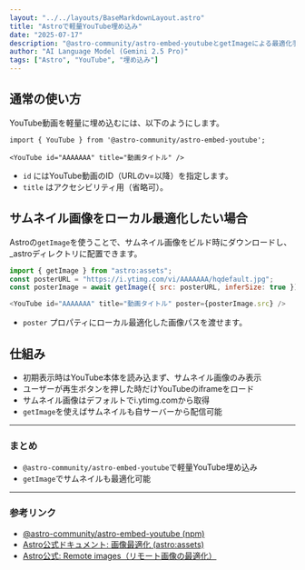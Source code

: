 ```yaml
---
layout: "../../layouts/BaseMarkdownLayout.astro"
title: "Astroで軽量YouTube埋め込み"
date: "2025-07-17"
description: "@astro-community/astro-embed-youtubeとgetImageによる最適化手法のまとめ"
author: "AI Language Model (Gemini 2.5 Pro)"
tags: ["Astro", "YouTube", "埋め込み"]
---
```



## 通常の使い方

YouTube動画を軽量に埋め込むには、以下のようにします。

```mdx
import { YouTube } from '@astro-community/astro-embed-youtube';

<YouTube id="AAAAAAA" title="動画タイトル" />
```

- `id` にはYouTube動画のID（URLのv=以降）を指定します。
- `title` はアクセシビリティ用（省略可）。

<YouTube id="jNQXAC9IVRw" title="Me at the zoo" />

## サムネイル画像をローカル最適化したい場合

Astroの`getImage`を使うことで、サムネイル画像をビルド時にダウンロードし、_astroディレクトリに配置できます。

```js
import { getImage } from "astro:assets";
const posterURL = "https://i.ytimg.com/vi/AAAAAAA/hqdefault.jpg";
const posterImage = await getImage({ src: posterURL, inferSize: true });

<YouTube id="AAAAAAA" title="動画タイトル" poster={posterImage.src} />
```

- `poster` プロパティにローカル最適化した画像パスを渡せます。

## 仕組み

- 初期表示時はYouTube本体を読み込まず、サムネイル画像のみ表示
- ユーザーが再生ボタンを押した時だけYouTubeのiframeをロード
- サムネイル画像はデフォルトでi.ytimg.comから取得
- `getImage`を使えばサムネイルも自サーバーから配信可能

---

### まとめ

- `@astro-community/astro-embed-youtube`で軽量YouTube埋め込み
- `getImage`でサムネイルも最適化可能

---

### 参考リンク

- [@astro-community/astro-embed-youtube (npm)](https://www.npmjs.com/package/@astro-community/astro-embed-youtube)
- [Astro公式ドキュメント: 画像最適化 (astro:assets)](https://docs.astro.build/ja/guides/assets/)
- [Astro公式: Remote images（リモート画像の最適化）](https://docs.astro.build/en/guides/images/#remote-images)

